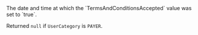   
<ParamField body="TermsAndConditionsAcceptedDate" type="timestamp">     
The date and time at which the `TermsAndConditionsAccepted` value was set to `true`.  

Returned `null` if `UserCategory` is `PAYER`.  
</ParamField>